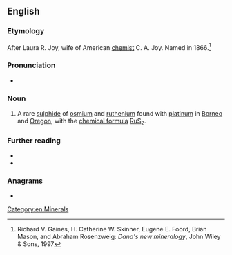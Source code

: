 {{also|Laurite}}
==English==

===Etymology===
After Laura R. Joy, wife of American [[chemist]] C. A. Joy. Named in 1866.<ref>Richard V. Gaines, H. Catherine W. Skinner, Eugene E. Foord, Brian Mason, and Abraham Rosenzweig: ''Dana's new mineralogy'', John Wiley & Sons, 1997</ref>

===Pronunciation===
* {{a|US}} {{IPA|/ˈlɔɹ.aɪt/|lang=en}}

===Noun===
{{en-noun|-}}

# {{lb|en|mineralogy}} A rare [[sulphide]] of [[osmium]] and [[ruthenium]] found with [[platinum]] in [[Borneo]] and [[Oregon]], with the [[chemical formula]] [[ruthenium|Ru]][[sulfur|S]]<sub>2</sub>.

===Further reading===
* {{R:WebMineral}}
* {{R:mindat}}
<references/>

===Anagrams===
* {{l|en|uralite}}

[[Category:en:Minerals]]